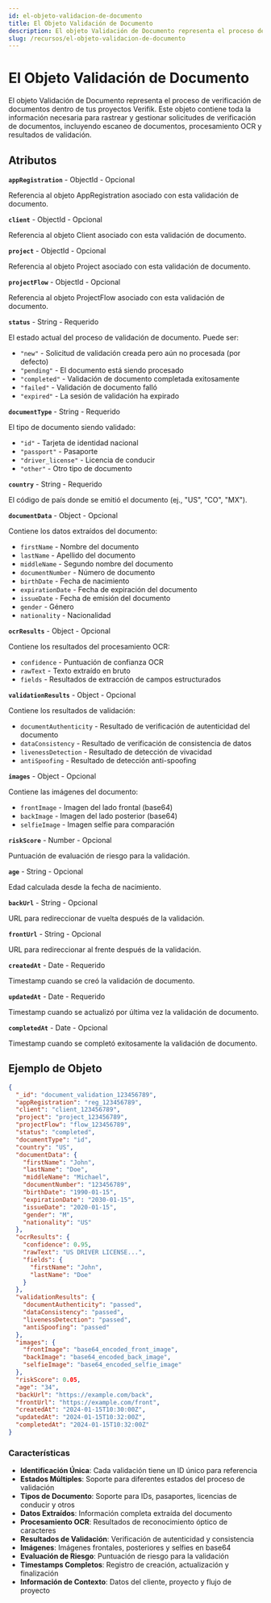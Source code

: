 ```yaml
---
id: el-objeto-validacion-de-documento
title: El Objeto Validación de Documento
description: El objeto Validación de Documento representa el proceso de verificación de documentos dentro de tus proyectos Verifik
slug: /recursos/el-objeto-validacion-de-documento
---
```



# El Objeto Validación de Documento

El objeto Validación de Documento representa el proceso de verificación de documentos dentro de tus proyectos Verifik. Este objeto contiene toda la información necesaria para rastrear y gestionar solicitudes de verificación de documentos, incluyendo escaneo de documentos, procesamiento OCR y resultados de validación.

## Atributos

**`appRegistration`** - ObjectId - Opcional

Referencia al objeto AppRegistration asociado con esta validación de documento.

**`client`** - ObjectId - Opcional

Referencia al objeto Client asociado con esta validación de documento.

**`project`** - ObjectId - Opcional

Referencia al objeto Project asociado con esta validación de documento.

**`projectFlow`** - ObjectId - Opcional

Referencia al objeto ProjectFlow asociado con esta validación de documento.

**`status`** - String - Requerido

El estado actual del proceso de validación de documento. Puede ser:

* `"new"` - Solicitud de validación creada pero aún no procesada (por defecto)
* `"pending"` - El documento está siendo procesado
* `"completed"` - Validación de documento completada exitosamente
* `"failed"` - Validación de documento falló
* `"expired"` - La sesión de validación ha expirado

**`documentType`** - String - Requerido

El tipo de documento siendo validado:

* `"id"` - Tarjeta de identidad nacional
* `"passport"` - Pasaporte
* `"driver_license"` - Licencia de conducir
* `"other"` - Otro tipo de documento

**`country`** - String - Requerido

El código de país donde se emitió el documento (ej., "US", "CO", "MX").

**`documentData`** - Object - Opcional

Contiene los datos extraídos del documento:

* `firstName` - Nombre del documento
* `lastName` - Apellido del documento
* `middleName` - Segundo nombre del documento
* `documentNumber` - Número de documento
* `birthDate` - Fecha de nacimiento
* `expirationDate` - Fecha de expiración del documento
* `issueDate` - Fecha de emisión del documento
* `gender` - Género
* `nationality` - Nacionalidad

**`ocrResults`** - Object - Opcional

Contiene los resultados del procesamiento OCR:

* `confidence` - Puntuación de confianza OCR
* `rawText` - Texto extraído en bruto
* `fields` - Resultados de extracción de campos estructurados

**`validationResults`** - Object - Opcional

Contiene los resultados de validación:

* `documentAuthenticity` - Resultado de verificación de autenticidad del documento
* `dataConsistency` - Resultado de verificación de consistencia de datos
* `livenessDetection` - Resultado de detección de vivacidad
* `antiSpoofing` - Resultado de detección anti-spoofing

**`images`** - Object - Opcional

Contiene las imágenes del documento:

* `frontImage` - Imagen del lado frontal (base64)
* `backImage` - Imagen del lado posterior (base64)
* `selfieImage` - Imagen selfie para comparación

**`riskScore`** - Number - Opcional

Puntuación de evaluación de riesgo para la validación.

**`age`** - String - Opcional

Edad calculada desde la fecha de nacimiento.

**`backUrl`** - String - Opcional

URL para redireccionar de vuelta después de la validación.

**`frontUrl`** - String - Opcional

URL para redireccionar al frente después de la validación.

**`createdAt`** - Date - Requerido

Timestamp cuando se creó la validación de documento.

**`updatedAt`** - Date - Requerido

Timestamp cuando se actualizó por última vez la validación de documento.

**`completedAt`** - Date - Opcional

Timestamp cuando se completó exitosamente la validación de documento.

## Ejemplo de Objeto

<Tabs>
  <TabItem value="json" label="JSON">

```json
{
  "_id": "document_validation_123456789",
  "appRegistration": "reg_123456789",
  "client": "client_123456789",
  "project": "project_123456789",
  "projectFlow": "flow_123456789",
  "status": "completed",
  "documentType": "id",
  "country": "US",
  "documentData": {
    "firstName": "John",
    "lastName": "Doe",
    "middleName": "Michael",
    "documentNumber": "123456789",
    "birthDate": "1990-01-15",
    "expirationDate": "2030-01-15",
    "issueDate": "2020-01-15",
    "gender": "M",
    "nationality": "US"
  },
  "ocrResults": {
    "confidence": 0.95,
    "rawText": "US DRIVER LICENSE...",
    "fields": {
      "firstName": "John",
      "lastName": "Doe"
    }
  },
  "validationResults": {
    "documentAuthenticity": "passed",
    "dataConsistency": "passed",
    "livenessDetection": "passed",
    "antiSpoofing": "passed"
  },
  "images": {
    "frontImage": "base64_encoded_front_image",
    "backImage": "base64_encoded_back_image",
    "selfieImage": "base64_encoded_selfie_image"
  },
  "riskScore": 0.05,
  "age": "34",
  "backUrl": "https://example.com/back",
  "frontUrl": "https://example.com/front",
  "createdAt": "2024-01-15T10:30:00Z",
  "updatedAt": "2024-01-15T10:32:00Z",
  "completedAt": "2024-01-15T10:32:00Z"
}
```

  </TabItem>
</Tabs>

### Características

- **Identificación Única**: Cada validación tiene un ID único para referencia
- **Estados Múltiples**: Soporte para diferentes estados del proceso de validación
- **Tipos de Documento**: Soporte para IDs, pasaportes, licencias de conducir y otros
- **Datos Extraídos**: Información completa extraída del documento
- **Procesamiento OCR**: Resultados de reconocimiento óptico de caracteres
- **Resultados de Validación**: Verificación de autenticidad y consistencia
- **Imágenes**: Imágenes frontales, posteriores y selfies en base64
- **Evaluación de Riesgo**: Puntuación de riesgo para la validación
- **Timestamps Completos**: Registro de creación, actualización y finalización
- **Información de Contexto**: Datos del cliente, proyecto y flujo de proyecto
